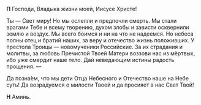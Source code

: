 **П** Господи, Владыка жизни моей, Иисусе Христе!

Ты — Свет миру! Но мы ослепли и предпочли смерть. Мы стали врагами Тебе и всему творению, духом злобы и зависти осквернили землю и воздух. Мы всего боимся и ни на что не надеемся. Но небеса полны отец и братий наших, за веру и отечество жизнь положивших. У престола Троицы — новомученики Российские. За их страдания и молитвы, за любовь Пречистой Твоей Матери воззови нас из мёртвых, ибо уже смердит наше тело. Дай неведающим истины радость прощения. —

Да позна́ем, что мы дети Отца Небесного и Отечество наше на Небе суть! Да возрадуемся о милости Твоей и да просияет в нас Свет Твой!

**Н** Аминь.
